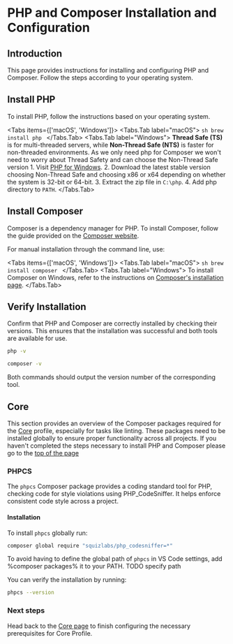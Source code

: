 
# PHP and Composer Installation and Configuration

## Introduction

This page provides instructions for installing and configuring PHP and Composer. Follow the steps according to your operating system.

## Install PHP

To install PHP, follow the instructions based on your operating system.

<Tabs items={['macOS', 'Windows']}>
    <Tabs.Tab label="macOS">
        ```sh
        brew install php
        ```
    </Tabs.Tab>
    <Tabs.Tab label="Windows">
        <Callout>
            **Thread Safe (TS)** is for multi-threaded servers, while **Non-Thread Safe (NTS)** is faster for non-threaded environments. As we only need php for Composer we won't need to worry about Thread Safety and can choose the Non-Thread Safe version
        </Callout>
        1. Visit [PHP for Windows](https://windows.php.net/download/).
        2. Download the latest stable version choosing Non-Thread Safe and choosing x86 or x64 depending on whether the system is 32-bit or 64-bit.
        3. Extract the zip file in `C:\php`.
        4. Add php directory to `PATH`.
    </Tabs.Tab>
</Tabs>

## Install Composer

Composer is a dependency manager for PHP. To install Composer, follow the guide provided on the [Composer website](https://getcomposer.org/download/).

For manual installation through the command line, use:

<Tabs items={['macOS', 'Windows']}>
    <Tabs.Tab label="macOS">
        ```sh
        brew install composer
        ```
    </Tabs.Tab>
    <Tabs.Tab label="Windows">
        To install Composer on Windows, refer to the instructions on [Composer's installation page](https://getcomposer.org/doc/00-intro.md#installation-windows).
    </Tabs.Tab>
</Tabs>

## Verify Installation

Confirm that PHP and Composer are correctly installed by checking their versions. This ensures that the installation was successful and both tools are available for use.

```sh
php -v
```

```sh
composer -v
```

Both commands should output the version number of the corresponding tool.


## Core

This section provides an overview of the Composer packages required for the [Core](/setup/core-profile) profile, especially for tasks like linting. These packages need to be installed globally to ensure proper functionality across all projects. If you haven't completed the steps necessary to install PHP and Composer please go to the [top of the page](#introduction)

### PHPCS

The `phpcs` Composer package provides a coding standard tool for PHP, checking code for style violations using PHP_CodeSniffer. It helps enforce consistent code style across a project.

#### Installation

To install `phpcs` globally run:

```sh
composer global require "squizlabs/php_codesniffer=*"
```

To avoid having to define the global path of `phpcs` in VS Code settings, add %composer packages% it to your PATH.
TODO specify path

You can verify the installation by running:

```sh
phpcs --version
```

### Next steps

Head back to the [Core page](/setup/core-profile/#prerequisites) to finish configuring the necessary prerequisites for Core Profile.
